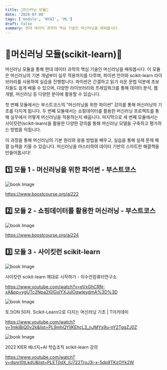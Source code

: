 ```yaml
---
title: 👻머신러닝 모듈👻
date: '2024-07-09'
tags: ['module', 'HYAI', 'ML']
draft: false
summary: 현대 데이터 과학의 핵심 기술인 머신러닝을 배워봅시다.
---
```


# 👻머신러닝 모듈(scikit-learn)👻

머신러닝 모듈을 통해 현대 데이터 과학의 핵심 기술인 머신러닝을 배워봅시다. 이 모듈은 머신러닝의 기본 개념부터 실무 적용까지를 다루며, 파이썬 언어와 scikit-learn 라이브러리를 사용하여 실습을 진행합니다. 파이썬은 간결하고 읽기 쉬운 문법 덕분에 초보자들도 쉽게 배울 수 있으며, 다양한 라이브러리와 프레임워크를 통해 데이터 분석, 웹 개발, 머신러닝 등 다양한 분야에 활용할 수 있습니다.

첫 번째 모듈에서는 부스트코스의 "머신러닝을 위한 파이썬" 강의를 통해 머신러닝의 기초를 다지게 됩니다. 두 번째 모듈에서는 쇼핑데이터를 활용한 머신러닝 프로젝트를 통해 실무에서 어떻게 머신러닝을 적용하는지 배웁니다. 마지막으로 세 번째 모듈에서는 사이킷런(scikit-learn)을 활용한 다양한 강의를 통해 머신러닝 모델을 구축하고 평가하는 방법을 익힙니다.

이 과정을 통해 머신러닝의 기본 원리와 응용 방법을 배우고, 실습을 통해 실제 문제 해결 능력을 키울 수 있습니다. 머신러닝을 마스터하여 데이터 기반의 스마트한 해결책을 만들어봅시다!

## 1️⃣ 모듈 1 - 머신러닝을 위한 파이썬 - 부스트코스

<img src="/static/images/module/ai/0.png" className="w-1/2 h-auto" alt="book Image" />

https://www.boostcourse.org/ai222

## 2️⃣ 모듈 2 - 쇼핑데이터를 활용한 머신러닝 - 부스트코스

<img src="/static/images/module/ai/5.png" className="w-1/2 h-auto" alt="book Image" />

https://www.boostcourse.org/ai224


## 3️⃣ 모듈 3 - 사이킷런 scikit-learn

<img src="/static/images/module/ml/0.jpg" className="w-1/2 h-auto" alt="book Image" />

사이킷런 scikit-learn 제대로 시작하기 - 이수안컴퓨터연구소

https://www.youtube.com/watch?v=eVxGhCRN-xA&pp=ygUTc2Npa2l0IGxlYXJuIOqwleydmA%3D%3D

<img src="/static/images/module/ml/1.jpg" className="w-1/2 h-auto" alt="book Image" />

토크ON 50차. Scikit-Learn으로 다지는 머신러닝 기초 | T아카데미

https://www.youtube.com/watch?v=1mkiBjQ0v2k&list=PL9mhQYIlKEhcL3_nJMYx9u-nY2TggZJ0Z

<img src="/static/images/module/ml/2.jpg" className="w-1/2 h-auto" alt="book Image" />

2022 KIER 에너지+AI 학습조직 scikit-learn 강의

https://www.youtube.com/watch?v=dsnrl0tLkdU&list=PLET0dX_IU722TroJ3i-x-5dp9TKzOYk2W


